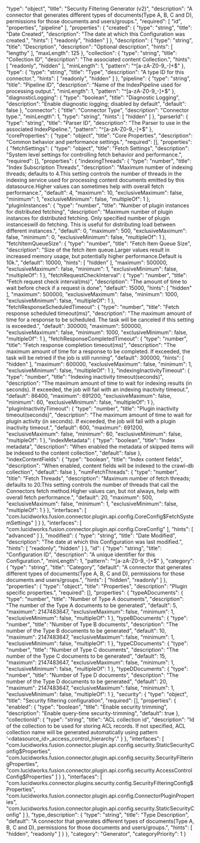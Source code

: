   "type": "object",
  "title": "Security Filtering Generator (v2)",
  "description": "A connector that generates different types of documents(Type A, B, C and D), permissions for those documents and users/groups.",
  "required": [
    "id",
    "properties",
    "pipeline"
  ],
  "properties": {
    "created": {
      "type": "string",
      "title": "Date Created",
      "description": "The date at which this Configuration was created.",
      "hints": [
        "readonly",
        "hidden"
      ]
    },
    "description": {
      "type": "string",
      "title": "Description",
      "description": "Optional description",
      "hints": [
        "lengthy"
      ],
      "maxLength": 125
    },
    "collection": {
      "type": "string",
      "title": "Collection ID",
      "description": "The associated content Collection.",
      "hints": [
        "readonly",
        "hidden"
      ],
      "minLength": 1,
      "pattern": "^[a-zA-Z0-9_-]+$"
    },
    "type": {
      "type": "string",
      "title": "Type",
      "description": "A type ID for this connector.",
      "hints": [
        "readonly",
        "hidden"
      ]
    },
    "pipeline": {
      "type": "string",
      "title": "Pipeline ID",
      "description": "Name of the IndexPipeline used for processing output.",
      "minLength": 1,
      "pattern": "^[a-zA-Z0-9_-]+$"
    },
    "diagnosticLogging": {
      "type": "boolean",
      "title": "Diagnostic Logging",
      "description": "Enable diagnostic logging; disabled by default",
      "default": false
    },
    "connector": {
      "title": "Connector Type",
      "description": "Connector type.",
      "minLength": 1,
      "type": "string",
      "hints": [
        "hidden"
      ]
    },
    "parserId": {
      "type": "string",
      "title": "Parser ID",
      "description": "The Parser to use in the associated IndexPipeline.",
      "pattern": "^[a-zA-Z0-9_-]+$"
    },
    "coreProperties": {
      "type": "object",
      "title": "Core Properties",
      "description": "Common behavior and performance settings.",
      "required": [],
      "properties": {
        "fetchSettings": {
          "type": "object",
          "title": "Fetch Settings",
          "description": "System level settings for controlling fetch behavior and performance.",
          "required": [],
          "properties": {
            "indexingThreads": {
              "type": "number",
              "title": "Index Subscription Threads",
              "description": "Maximum number of indexing threads; defaults to 4.This setting controls the number of threads in the indexing service used for processing content documents emitted by this datasource.Higher values can sometimes help with overall fetch performance.",
              "default": 4,
              "maximum": 10,
              "exclusiveMaximum": false,
              "minimum": 1,
              "exclusiveMinimum": false,
              "multipleOf": 1
            },
            "pluginInstances": {
              "type": "number",
              "title": "Number of plugin instances for distributed fetching",
              "description": "Maximum number of plugin instances for distributed fetching. Only specified number of plugin instanceswill do fetching. This is useful for distributing load between different instances.",
              "default": 0,
              "maximum": 500,
              "exclusiveMaximum": false,
              "minimum": 0,
              "exclusiveMinimum": false,
              "multipleOf": 1
            },
            "fetchItemQueueSize": {
              "type": "number",
              "title": "Fetch Item Queue Size",
              "description": "Size of the fetch item queue.Larger values result in increased memory usage, but potentially higher performance.Default is 10k.",
              "default": 10000,
              "hints": [
                "hidden"
              ],
              "maximum": 500000,
              "exclusiveMaximum": false,
              "minimum": 1,
              "exclusiveMinimum": false,
              "multipleOf": 1
            },
            "fetchRequestCheckInterval": {
              "type": "number",
              "title": "Fetch request check interval(ms)",
              "description": "The amount of time to wait before check if a request is done",
              "default": 15000,
              "hints": [
                "hidden"
              ],
              "maximum": 500000,
              "exclusiveMaximum": false,
              "minimum": 1000,
              "exclusiveMinimum": false,
              "multipleOf": 1
            },
            "fetchResponseScheduledTimeout": {
              "type": "number",
              "title": "Fetch response scheduled timeout(ms)",
              "description": "The maximum amount of time for a response to be scheduled. The task will be canceled if this setting is exceeded.",
              "default": 300000,
              "maximum": 500000,
              "exclusiveMaximum": false,
              "minimum": 1000,
              "exclusiveMinimum": false,
              "multipleOf": 1
            },
            "fetchResponseCompletedTimeout": {
              "type": "number",
              "title": "Fetch response completion timeout(ms)",
              "description": "The maximum amount of time for a response to be completed. If exceeded, the task will be retried if the job is still running",
              "default": 300000,
              "hints": [
                "hidden"
              ],
              "maximum": 600000,
              "exclusiveMaximum": false,
              "minimum": 1,
              "exclusiveMinimum": false,
              "multipleOf": 1
            },
            "indexingInactivityTimeout": {
              "type": "number",
              "title": "Indexing inactivity timeout(seconds)",
              "description": "The maximum amount of time to wait for indexing results (in seconds). If exceeded, the job will fail with an indexing inactivity timeout.",
              "default": 86400,
              "maximum": 691200,
              "exclusiveMaximum": false,
              "minimum": 60,
              "exclusiveMinimum": false,
              "multipleOf": 1
            },
            "pluginInactivityTimeout": {
              "type": "number",
              "title": "Plugin inactivity timeout(seconds)",
              "description": "The maximum amount of time to wait for plugin activity (in seconds). If exceeded, the job will fail with a plugin inactivity timeout.",
              "default": 600,
              "maximum": 691200,
              "exclusiveMaximum": false,
              "minimum": 60,
              "exclusiveMinimum": false,
              "multipleOf": 1
            },
            "indexMetadata": {
              "type": "boolean",
              "title": "Index metadata",
              "description": "When enabled the metadata of skipped items will be indexed to the content collection",
              "default": false
            },
            "indexContentFields": {
              "type": "boolean",
              "title": "Index content fields",
              "description": "When enabled, content fields will be indexed to the crawl-db collection",
              "default": false
            },
            "numFetchThreads": {
              "type": "number",
              "title": "Fetch Threads",
              "description": "Maximum number of fetch threads; defaults to 20.This setting controls the number of threads that call the Connectors fetch method.Higher values can, but not always, help with overall fetch performance.",
              "default": 20,
              "maximum": 500,
              "exclusiveMaximum": false,
              "minimum": 1,
              "exclusiveMinimum": false,
              "multipleOf": 1
            }
          },
          "interfaces": [
            "com.lucidworks.fusion.connector.plugin.api.config.CoreConfig$FetchSystemSettings"
          ]
        }
      },
      "interfaces": [
        "com.lucidworks.fusion.connector.plugin.api.config.CoreConfig"
      ],
      "hints": [
        "advanced"
      ]
    },
    "modified": {
      "type": "string",
      "title": "Date Modified",
      "description": "The date at which this Configuration was last modified.",
      "hints": [
        "readonly",
        "hidden"
      ]
    },
    "id": {
      "type": "string",
      "title": "Configuration ID",
      "description": "A unique identifier for this Configuration.",
      "minLength": 1,
      "pattern": "^[a-zA-Z0-9_-]+$"
    },
    "category": {
      "type": "string",
      "title": "Category",
      "default": "A connector that generates different types of documents(Type A, B, C and D), permissions for those documents and users/groups.",
      "hints": [
        "hidden",
        "readonly"
      ]
    },
    "properties": {
      "type": "object",
      "title": "Properties",
      "description": "Plugin specific properties.",
      "required": [],
      "properties": {
        "typeADocuments": {
          "type": "number",
          "title": "Number of Type A documents",
          "description": "The number of the Type A documents to be generated",
          "default": 5,
          "maximum": 2147483647,
          "exclusiveMaximum": false,
          "minimum": 1,
          "exclusiveMinimum": false,
          "multipleOf": 1
        },
        "typeBDocuments": {
          "type": "number",
          "title": "Number of Type B documents",
          "description": "The number of the Type B documents to be generated",
          "default": 10,
          "maximum": 2147483647,
          "exclusiveMaximum": false,
          "minimum": 1,
          "exclusiveMinimum": false,
          "multipleOf": 1
        },
        "typeCDocuments": {
          "type": "number",
          "title": "Number of Type C documents",
          "description": "The number of the Type C documents to be generated",
          "default": 15,
          "maximum": 2147483647,
          "exclusiveMaximum": false,
          "minimum": 1,
          "exclusiveMinimum": false,
          "multipleOf": 1
        },
        "typeDDocuments": {
          "type": "number",
          "title": "Number of Type D documents",
          "description": "The number of the Type D documents to be generated",
          "default": 20,
          "maximum": 2147483647,
          "exclusiveMaximum": false,
          "minimum": 1,
          "exclusiveMinimum": false,
          "multipleOf": 1
        },
        "security": {
          "type": "object",
          "title": "Security filtering configuration",
          "required": [],
          "properties": {
            "enabled": {
              "type": "boolean",
              "title": "Enable security trimming",
              "description": "Enable query-time security-trimming",
              "default": true
            },
            "collectionId": {
              "type": "string",
              "title": "ACL collection id",
              "description": "Id of the collection to be used for storing ACL records. If not specified, ACL collection name will be generated automatically using pattern '<datasource_id>_access_control_hierarchy'."
            }
          },
          "interfaces": [
            "com.lucidworks.fusion.connector.plugin.api.config.security.StaticSecurityConfig$Properties",
            "com.lucidworks.fusion.connector.plugin.api.config.security.SecurityFilteringProperties",
            "com.lucidworks.fusion.connector.plugin.api.config.security.AccessControlConfig$Properties"
          ]
        }
      },
      "interfaces": [
        "com.lucidworks.connector.plugins.security.config.SecurityFilteringConfig$Properties",
        "com.lucidworks.fusion.connector.plugin.api.config.ConnectorPluginProperties",
        "com.lucidworks.fusion.connector.plugin.api.config.security.StaticSecurityConfig"
      ]
    },
    "type_description": {
      "type": "string",
      "title": "Type Description",
      "default": "A connector that generates different types of documents(Type A, B, C and D), permissions for those documents and users/groups.",
      "hints": [
        "hidden",
        "readonly"
      ]
    }
  },
  "category": "Generator",
  "categoryPriority": 1
}
